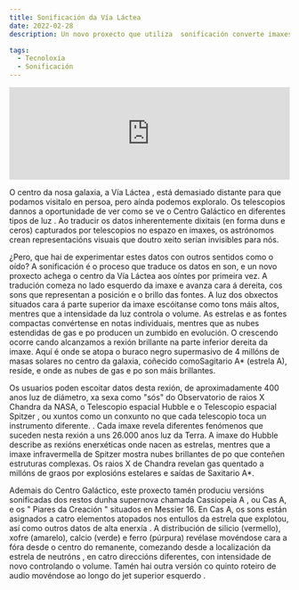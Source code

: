 ```yaml
---
title: Sonificación da Vía Láctea
date: 2022-02-28
description: Un novo proxecto que utiliza  sonificación converte imaxes astronómicas de  Chandra e outros telescopios en son.

tags:
  - Tecnoloxía
  - Sonificación
---
```



<iframe width="100%" height="166" scrolling="no" frameborder="no" allow="autoplay" src="https://chandra.si.edu/photo/2020/sonify/sonify_galactic_optical.mp4"></iframe> 

O centro da nosa galaxia, a Vía Láctea , está demasiado distante para que podamos visitalo en persoa, pero aínda podemos exploralo. Os telescopios dannos a oportunidade de ver como se ve o Centro Galáctico en diferentes tipos de luz . Ao traducir os datos  inherentemente dixitais (en forma duns e ceros) capturados por telescopios no espazo en imaxes, os astrónomos crean representacións visuais que doutro xeito serían invisibles para nós.

¿Pero, que hai de experimentar estes datos con outros sentidos como o oído? A  sonificación é o proceso que traduce os datos en son, e un novo proxecto achega o centro da Vía Láctea aos oíntes por primeira vez. A tradución comeza no lado esquerdo da imaxe e avanza cara á dereita, cos sons que representan a posición e o brillo das fontes. A luz dos obxectos situados cara á parte superior da imaxe escóitanse como tons máis altos, mentres que a intensidade da luz controla o volume. As estrelas e as fontes compactas convértense en notas individuais, mentres que as nubes estendidas de gas e po producen un  zumbido en evolución. O crescendo ocorre cando alcanzamos a rexión brillante na parte inferior dereita da imaxe. Aquí é onde se atopa o buraco negro  supermasivo de 4 millóns de masas solares no centro da galaxia, coñecido  comoSagitario A* (estrela A), reside, e onde as nubes de gas e po son máis brillantes.

Os usuarios poden escoitar datos desta rexión, de aproximadamente 400 anos luz de diámetro, xa sexa como "sós" do Observatorio de raios X  Chandra da NASA, o Telescopio espacial  Hubble e o Telescopio espacial  Spitzer , ou xuntos como un conxunto no que cada telescopio toca un instrumento diferente. . Cada imaxe revela diferentes fenómenos que suceden nesta rexión a uns 26.000 anos luz da Terra. A imaxe do  Hubble describe as rexións enerxéticas onde nacen as estrelas, mentres que a imaxe infravermella de  Spitzer mostra nubes brillantes de po que conteñen estruturas complexas. Os raios X de  Chandra revelan gas quentado a millóns de graos por explosións estelares e saídas de Saxitario A*.

Ademais do Centro Galáctico, este proxecto tamén produciu versións  sonificadas dos restos dunha  supernova chamada  Cassiopeia A , ou  Cas A, e os " Piares da Creación " situados en  Messier 16. En  Cas A, os sons están asignados a catro elementos atopados nos entullos da estrela que explotou, así como outros datos de alta enerxía . A distribución de silicio (vermello), xofre (amarelo), calcio (verde) e ferro (púrpura) revélase movéndose cara a fóra desde o centro do remanente, comezando desde a localización da estrela de neutróns , en catro direccións diferentes, con intensidade de novo controlando o volume. Tamén hai outra versión co quinto roteiro de audio movéndose ao longo do  jet superior esquerdo .








